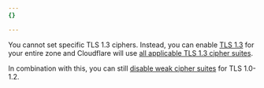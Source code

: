 ```yaml
---
{}

---
```


You cannot set specific TLS 1.3 ciphers. Instead, you can enable [TLS 1.3](/ssl/edge-certificates/additional-options/tls-13/#enable-tls-13) for your entire zone and Cloudflare will use [all applicable TLS 1.3 cipher suites](/ssl/edge-certificates/additional-options/cipher-suites/supported-cipher-suites/).

In combination with this, you can still [disable weak cipher suites](/ssl/edge-certificates/additional-options/cipher-suites/customize-cipher-suites/) for TLS 1.0-1.2.
